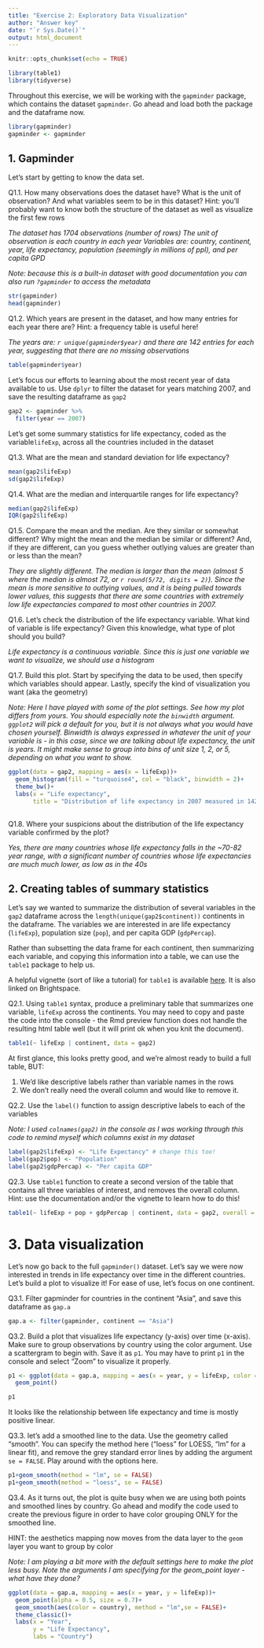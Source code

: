 ```yaml
---
title: "Exercise 2: Exploratory Data Visualization"
author: "Answer key"
date: "`r Sys.Date()`"
output: html_document
---
```


```r
knitr::opts_chunk$set(echo = TRUE)

library(table1)
library(tidyverse)

```

Throughout this exercise, we will be working with the `gapminder` package, which contains the dataset `gapminder`. Go ahead and load both the package and the dataframe now.

```r
library(gapminder)
gapminder <- gapminder
```

## 1. Gapminder

Let's start by getting to know the data set. 

Q1.1. How many observations does the dataset have? What is the unit of observation? And what variables seem to be in this dataset?
Hint: you'll probably want to know both the structure of the dataset as well as visualize the first few rows

*The dataset has 1704 observations (number of rows)*
*The unit of observation is each country in each year*
*Variables are: country, continent, year, life expectancy, population (seemingly in millions of ppl), and per capita GPD*

*Note: because this is a built-in dataset with good documentation you can also run `?gapminder` to access the metadata*

```r
str(gapminder)
head(gapminder)
```

Q1.2. Which years are present in the dataset, and how many entries for each year there are? 
Hint: a frequency table is useful here!

*The years are: `r unique(gapminder$year)` and there are 142 entries for each year, suggesting that there are no missing observations*

```r
table(gapminder$year)
```

Let's focus our efforts to learning about the most recent year of data available to us. Use `dplyr` to filter the dataset for years matching 2007, and save the resulting dataframe as `gap2`

```r
gap2 <- gapminder %>% 
  filter(year == 2007)
```

Let's get some summary statistics for life expectancy, coded as the variable`lifeExp`, across all the countries included in the dataset

Q1.3. What are the mean and standard deviation for life expectancy?

```r
mean(gap2$lifeExp)
sd(gap2$lifeExp)
```

Q1.4. What are the median and interquartile ranges for life expectancy?

```r
median(gap2$lifeExp)
IQR(gap2$lifeExp)    
```

Q1.5. Compare the mean and the median. Are they similar or somewhat different? Why might the mean and the median be similar or different? And, if they are different, can you guess whether outlying values are greater than or less than the mean?

*They are slightly different. The median is larger than the mean (almost 5 where the median is almost 72, or `r round(5/72, digits = 2)`). Since the mean is more sensitive to outlying values, and it is being pulled towards lower values, this suggests that there are some countries with extremely low life expectancies compared to most other countries in 2007.*


Q1.6. Let's check the distribution of the life expectancy variable. What kind of variable is life expectancy? Given this knowledge, what type of plot should you build?

*Life expectancy is a continuous variable. Since this is just one variable we want to visualize, we should use a histogram*

Q1.7. Build this plot. Start by specifying the data to be used, then specify which variables should appear. Lastly, specify the kind of visualization you want (aka the geometry)

*Note: Here I have played with some of the plot settings. See how my plot differs from yours. You should especially note the `binwidth` argument. `ggplot2` will pick a default for you, but it is not always what you would have chosen yourself. Binwidth is always expressed in whatever the unit of your variable is - in this case, since we are talking about life expectancy, the unit is years. It might make sense to group into bins of unit size 1, 2, or 5, depending on what you want to show.* 

```r

ggplot(data = gap2, mapping = aes(x = lifeExp))+
  geom_histogram(fill = "turquoise4", col = "black", binwidth = 2)+
  theme_bw()+
  labs(x = "Life expectancy", 
       title = "Distribution of life expectancy in 2007 measured in 142 countries")
  

```

Q1.8. Where your suspicions about the distribution of the life expectancy variable confirmed by the plot?

*Yes, there are many countries whose life expectancy falls in the ~70-82 year range, with a significant number of countries whose life expectancies are much much lower, as low as in the 40s*


## 2. Creating tables of summary statistics

Let's say we wanted to summarize the distribution of several variables in the `gap2` dataframe across the `length(unique(gap2$continent))` continents in the dataframe. The variables we are interested in are life expectancy (`lifeExp`), population size (`pop`), and per capita GDP (`gdpPercap`). 

Rather than subsetting the data frame for each continent, then summarizing each variable, and copying this information into a table, we can use the `table1` package to help us. 

A helpful vignette (sort of like a tutorial) for `table1` is available [here](https://cran.r-project.org/web/packages/table1/vignettes/table1-examples.html). It is also linked on Brightspace.

Q2.1. Using `table1` syntax, produce a preliminary table that summarizes one variable, `lifeExp` across the continents. You may need to copy and paste the code into the console - the Rmd preview function does not handle the resulting html table well (but it will print ok when you knit the document).

```r
table1(~ lifeExp | continent, data = gap2)
```

At first glance, this looks pretty good, and we're almost ready to build a full table, BUT: 

  1. We'd like descriptive labels rather than variable names in the rows
  2. We don't really need the overall column and would like to remove it. 
  

Q2.2. Use the `label()` function to assign descriptive labels to each of the variables

*Note: I used `colnames(gap2)` in the console as I was working through this code to remind myself which columns exist in my dataset*

```r
label(gap2$lifeExp) <- "Life Expectancy" # change this too!
label(gap2$pop) <- "Population"
label(gap2$gdpPercap) <- "Per capita GDP" 
```

Q2.3. Use `table1` function to create a second version of the table that contains all three variables of interest, and removes the overall column. Hint: use the documentation and/or the vignette to learn how to do this!

```r
table1(~ lifeExp + pop + gdpPercap | continent, data = gap2, overall = FALSE) # code from the first try, go ahead and modify it.
```


# 3. Data visualization 

Let's now go back to the full `gapminder()` dataset. Let's say we were now interested in trends in life expectancy over time in the different countries. Let's build a plot to visualize it! For ease of use, let's focus on one continent. 

Q3.1. Filter gapminder for countries in the continent "Asia", and save this dataframe as `gap.a`

```r
gap.a <- filter(gapminder, continent == "Asia")

```

Q3.2. Build a plot that visualizes life expectancy (y-axis) over time (x-axis). Make sure to group observations by country using the color argument. Use a scattergram to begin with. Save it as `p1`. You may have to print `p1` in the console and select "Zoom" to visualize it properly. 

```r
p1 <- ggplot(data = gap.a, mapping = aes(x = year, y = lifeExp, color = country))+
  geom_point()

p1
```

It looks like the relationship between life expectancy and time is mostly positive linear. 

Q3.3. let's add a smoothed line to the data. Use the geometry called "smooth". You can specify the method here ("loess" for LOESS, "lm" for a linear fit), and remove the grey standard error lines by adding the argument `se = FALSE`. Play around with the options here.

```r
p1+geom_smooth(method = "lm", se = FALSE) 
p1+geom_smooth(method = "loess", se = FALSE) 
```

Q3.4. As it turns out, the plot is quite busy when we are using both points and smoothed lines by country. Go ahead and modify the code used to create the previous figure in order to have color grouping ONLY for the smoothed line. 

HINT: the aesthetics mapping now moves from the data layer to the `geom` layer you want to group by color

*Note: I am playing a bit more with the default settings here to make the plot less busy. Note the arguments I am specifying for the geom_point layer - what have they done?*

```r
ggplot(data = gap.a, mapping = aes(x = year, y = lifeExp))+
  geom_point(alpha = 0.5, size = 0.7)+
  geom_smooth(aes(color = country), method = "lm",se = FALSE)+
  theme_classic()+
  labs(x = "Year", 
       y = "Life Expectancy", 
       labs = "Country")

```




